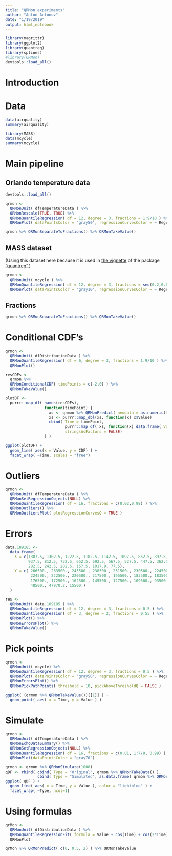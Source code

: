 ```yaml
---
title: "QRMon experiments"
author: "Anton Antonov"
date: "1/19/2019"
output: html_notebook
---
```


```r
library(magrittr)
library(ggplot2)
library(quantreg)
library(splines)
#library(QRMon)
devtools::load_all()
```

# Introduction

# Data

```r
data(airquality)
summary(airquality)
```

```r
library(MASS)
data(mcycle)
summary(mcycle)
```

# Main pipeline

## Orlando temperature data

```r
devtools::load_all()
```

```r
qrmon <-
  QRMonUnit( dfTemperatureData ) %>%
  QRMonRescale(TRUE, TRUE) %>% 
  QRMonQuantileRegression( df = 12, degree = 3, fractions = 1:9/10 ) %>% 
  QRMonPlot( dataPointsColor = "gray50", regressionCurvesColor = ~ RegressionCurve )
```

```r
qrmon %>% QRMonSeparateToFractions() %>% QRMonTakeValue()
```


## MASS dataset

(Using this dataset here because it is used in [the vignette](https://cran.r-project.org/web/packages/quantreg/vignettes/rq.pdf) 
of the package ["quantreg"](https://cran.r-project.org/web/packages/quantreg/index.html).)

```r
qrmon <-
  QRMonUnit( mcycle ) %>%
  QRMonQuantileRegression( df = 12, degree = 3, fractions = seq(0.2,0.8,0.2) ) %>% 
  QRMonPlot( dataPointsColor = "gray10", regressionCurvesColor = ~ RegressionCurve )
```

## Fractions

```r
qrmon %>% QRMonSeparateToFractions() %>% QRMonTakeValue()
```

# Conditional CDF's

```r
qrmon <-
  QRMonUnit( dfDistributionData ) %>% 
  QRMonQuantileRegression( df = 6, degree = 3, fractions = 1:9/10 ) %>% 
  QRMonPlot()
```

```r
resCDFs <-
  qrmon %>% 
  QRMonConditionalCDF( timePoints = c(-2,0) ) %>% 
  QRMonTakeValue()
```

```r
plotDF <- 
  purrr::map_df( names(resCDFs), 
                 function(timePoint) {
                   xs <- qrmon %>% QRMonPredict( newdata = as.numeric(timePoint) ) %>% QRMonTakeValue()
                   xs <- purrr::map_dbl(xs, function(x) x$Value)
                   cbind( Time = timePoint, 
                          purrr::map_df( xs, function(x) data.frame( Value = x, CDF = resCDFs[[timePoint]](x) ) ),
                          stringsAsFactors = FALSE)
                 } )
```

```r
ggplot(plotDF) +
  geom_line( aes(x = Value, y = CDF) ) +
  facet_wrap( ~Time, scales = "free")
```


# Outliers


```r
qrmon <-
  QRMonUnit( dfTemperatureData ) %>% 
  QRMonSetRegressionObjects(NULL) %>% 
  QRMonQuantileRegression( df = 16, fractions = c(0.02,0.98) ) %>% 
  QRMonOutliers() %>% 
  QRMonOutliersPlot( plotRegressionCurvesQ = TRUE )
```

# Errors

```r
data.189185 <-
  data.frame( 
    X = c(1387.5, 1302.5, 1222.5, 1182.5, 1142.5, 1097.5, 852.5, 897.5, 977.5,
          937.5, 812.5, 732.5, 652.5, 692.5, 567.5, 527.5, 447.5, 362.5, 322.5,
          282.5, 242.5, 202.5, 157.5, 1017.9, 77.5),
    Y = c( 266500., 263500., 245500., 238500., 231500., 230500., 224500., 
           224500., 222500., 220500., 217500., 195500., 183500., 183500., 
           176500., 172500., 162500., 145500., 127500., 109500., 93500., 71500., 
           48500., 47970.2, 15500.)
  )
```


```r
res <-
  QRMonUnit( data.189185 ) %>%
  QRMonQuantileRegression( df = 12, degree = 3, fractions = 0.5 ) %>% 
  QRMonQuantileRegression( df = 3, degree = 2, fractions = 0.55 ) %>% 
  QRMonPlot() %>% 
  QRMonErrorsPlot() %>% 
  QRMonTakeValue()
```

# Pick points

```r
qrmon <-
  QRMonUnit( mcycle) %>%
  QRMonQuantileRegression( df = 12, degree = 3, fractions = 0.5 ) %>% 
  QRMonPlot( dataPointsColor = "gray50", regressionCurvesColor = ~ RegressionCurve ) %>% 
  QRMonErrorsPlot() %>% 
  QRMonPickPathPoints( threshold = 10, pickAboveThresholdQ = FALSE )
```

```r
ggplot( (qrmon %>% QRMonTakeValue())[[1]] ) +
  geom_point( aes( x = Time, y = Value ) )
```



# Simulate

```r
qrmon <-
  QRMonUnit( dfTemperatureData ) %>% 
  QRMonEchoDataSummary() %>% 
  QRMonSetRegressionObjects(NULL) %>% 
  QRMonQuantileRegression( df = 16, fractions = c(0.01, 1:7/8, 0.99) ) %>% 
  QRMonPlot(dataPointsColor = "gray70")
```

```r
qrmon <- qrmon %>% QRMonSimulate(1000)
qDF <- rbind( cbind( Type = "Original", qrmon %>% QRMonTakeData() ),
              cbind( Type = "Simulated", as.data.frame( qrmon %>% QRMonTakeValue() )))
ggplot( qDF ) +
  geom_line( aes( x = Time, y = Value ), color = "lightblue" ) +
  facet_wrap( ~Type, ncol=1)
```

# Using formulas

```r
qrMon <- 
  QRMonUnit( dfDistributionData ) %>% 
  QRMonQuantileRegressionFit( formula = Value ~ cos(Time) + cos(2*Time) + Time^3, fractions = 0.5 ) %>% 
  QRMonPlot
```

```r
qrMon %>% QRMonPredict( c(0, 0.5, 2) ) %>% QRMonTakeValue
```

